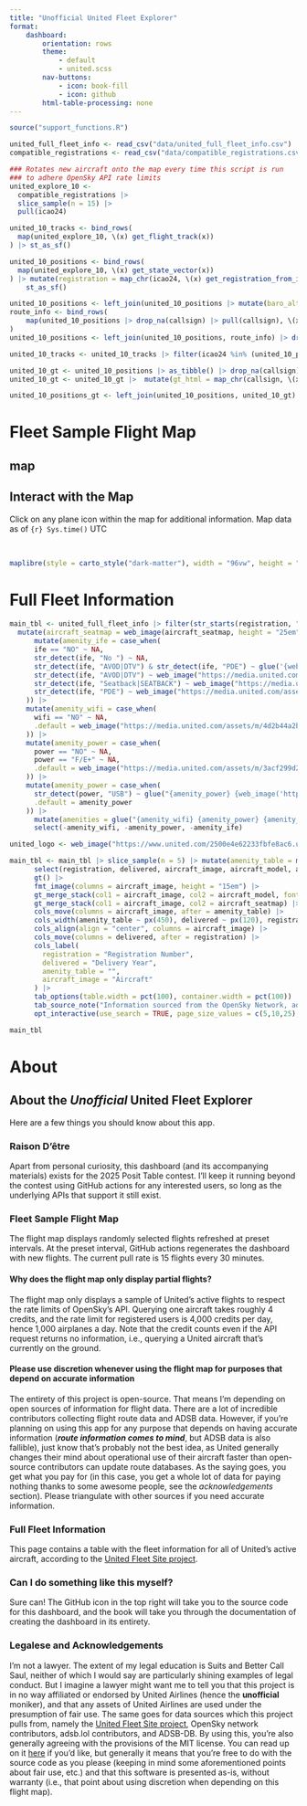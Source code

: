 ```yaml
---
title: "Unofficial United Fleet Explorer"
format: 
    dashboard:
        orientation: rows
        theme:
            - default
            - united.scss
        nav-buttons:
            - icon: book-fill
            - icon: github
        html-table-processing: none
---
```


```r
source("support_functions.R") 

united_full_fleet_info <- read_csv("data/united_full_fleet_info.csv")
compatible_registrations <- read_csv("data/compatible_registrations.csv")

### Rotates new aircraft onto the map every time this script is run
### to adhere OpenSky API rate limits
united_explore_10 <-
  compatible_registrations |>
  slice_sample(n = 15) |>
  pull(icao24)

united_10_tracks <- bind_rows(
  map(united_explore_10, \(x) get_flight_track(x))
) |> st_as_sf()

united_10_positions <- bind_rows(
  map(united_explore_10, \(x) get_state_vector(x))
) |> mutate(registration = map_chr(icao24, \(x) get_registration_from_icao24(x, return_tibble = F))) |> 
    st_as_sf()

united_10_positions <- left_join(united_10_positions |> mutate(baro_altitude = st_coordinates(united_10_positions)[,3]), united_full_fleet_info) 
route_info <- bind_rows(
    map(united_10_positions |> drop_na(callsign) |> pull(callsign), \(x) get_route_information(x))
)
united_10_positions <- left_join(united_10_positions, route_info) |> drop_na(callsign)

united_10_tracks <- united_10_tracks |> filter(icao24 %in% (united_10_positions |> drop_na(time) |> pull(icao24)))

united_10_gt <- united_10_positions |> as_tibble() |> drop_na(callsign)
united_10_gt <- united_10_gt |>  mutate(gt_html = map_chr(callsign, \(x) generate_map_tables(df = united_10_gt, x))) |> select(callsign, gt_html)

united_10_positions_gt <- left_join(united_10_positions, united_10_gt) |> st_as_sf()
```

# Fleet Sample Flight Map

## map

:::{.callout-note}
## Interact with the Map

Click on any plane icon within the map for additional information. Map data as of `{r} Sys.time()` UTC
:::

<br>

```r
maplibre(style = carto_style("dark-matter"), width = "96vw", height = "100vh", bounds = united_10_tracks, attributionControl = list(customAttribution = "<a href='https://sites.google.com/site/unitedfleetsite/mainline-fleet-tracking'>United Fleet Site project contributors</a>, OpenSky Network contributors, adsb.lol, ADSB-DB", compact = TRUE)) |> set_projection("globe") |> add_source(id = "paths", data = united_10_tracks) |> add_source(id = "positions", data = united_10_positions_gt) |> add_image("aircraft-icon", "https://upload.wikimedia.org/wikipedia/commons/1/10/Avatar_plane.png") |> add_line_layer(id = "flight-tracks", source = "paths", line_color = "#1414D2", line_width = 3) |> add_symbol_layer(id = "aircraft-positions", source = "positions", icon_rotate = get_column("true_track"), icon_image = "aircraft-icon", icon_size = interpolate(property=  "zoom", values = c(4,8,12), stops = c(0.15, 0.25, 0.4)), icon_allow_overlap = TRUE, popup = "gt_html", tooltip = "gt_html", icon_rotation_alignment = "map", icon_pitch_alignment = "map") |> add_fullscreen_control() |> add_reset_control()
```

# Full Fleet Information


```r
main_tbl <- united_full_fleet_info |> filter(str_starts(registration, "N")) |>
  mutate(aircraft_seatmap = web_image(aircraft_seatmap, height = "25em")) |>
      mutate(amenity_ife = case_when(
      ife == "NO" ~ NA,
      str_detect(ife, "No ") ~ NA,
      str_detect(ife, "AVOD|DTV") & str_detect(ife, "PDE") ~ glue('{web_image("https://media.united.com/assets/m/6902cf38052408ed/original/x-global-icons-travel-airport-on-demand.svg")} {web_image("https://media.united.com/assets/m/36ec366e93188fda/original/x-global-icons-travel-airport-personal-device.svg")}'),
      str_detect(ife, "AVOD|DTV") ~ web_image("https://media.united.com/assets/m/6902cf38052408ed/original/x-global-icons-travel-airport-on-demand.svg"),
      str_detect(ife, "Seatback|SEATBACK") ~ web_image("https://media.united.com/assets/m/6902cf38052408ed/original/x-global-icons-travel-airport-on-demand.svg"),
      str_detect(ife, "PDE") ~ web_image("https://media.united.com/assets/m/36ec366e93188fda/original/x-global-icons-travel-airport-personal-device.svg")
    )) |>
    mutate(amenity_wifi = case_when(
      wifi == "NO" ~ NA,
      .default = web_image("https://media.united.com/assets/m/4d2b44a2bcff27d9/original/x-global-icons-travel-airport-wifi.svg")
    )) |>
    mutate(amenity_power = case_when(
      power == "NO" ~ NA,
      power == "F/E+" ~ NA,
      .default = web_image("https://media.united.com/assets/m/3acf299d26de7a3b/original/x-global-icons-travel-airport-in-seat-power.svg")
    )) |>
    mutate(amenity_power = case_when(
      str_detect(power, "USB") ~ glue("{amenity_power} {web_image('https://media.united.com/assets/m/601a3d239d42470/original/USB-icon.svg')}"),
      .default = amenity_power
    )) |>
      mutate(amenities = glue("{amenity_wifi} {amenity_power} {amenity_ife}", .na = "")) |>
      select(-amenity_wifi, -amenity_power, -amenity_ife)

united_logo <- web_image("https://www.united.com/2500e4e62233fbfe8ac6.unitedLogoNew.svg", height = "1em")

main_tbl <- main_tbl |> slice_sample(n = 5) |> mutate(amenity_table = map(registration, \(x) generate_addt_info_table(main_tbl, x))) |>
      select(registration, delivered, aircraft_image, aircraft_model, aircraft_seatmap, amenity_table) |>
      gt() |>
      fmt_image(columns = aircraft_image, height = "15em") |> 
      gt_merge_stack(col1 = aircraft_image, col2 = aircraft_model, font_size = c("14px", "18px"), palette = c("black", "black"), font_weight = c("bold", "normal")) |> 
      gt_merge_stack(col1 = aircraft_image, col2 = aircraft_seatmap) |>
      cols_move(columns = aircraft_image, after = amenity_table) |> 
      cols_width(amenity_table ~ px(450), delivered ~ px(120), registration ~ px(120)) |>
      cols_align(align = "center", columns = aircraft_image) |>
      cols_move(columns = delivered, after = registration) |>
      cols_label(
        registration = "Registration Number",
        delivered = "Delivery Year",
        amenity_table = "",
        aircraft_image = "Aircraft"
      ) |>
      tab_options(table.width = pct(100), container.width = pct(100)) |>
      tab_source_note("Information sourced from the OpenSky Network, adsb.lol, ADSB-DB, and the United Fleet Website's mainline fleet tracker. Information, especially route information, may be inaccurate, and is omitted from the table header when unreliable. Table design by Martin Stavro. Information displayed here, including the medium in which it is displayed, is not affiliated with nor endorsed by United Airlines and is presented here within the provisions of fair use.") |>
      opt_interactive(use_search = TRUE, page_size_values = c(5,10,25), page_size_default = 5)

main_tbl
```

# About

::: {.card}
## About the *Unofficial* United Fleet Explorer
Here are a few things you should know about this app.

### Raison D'être
Apart from personal curiosity, this dashboard (and its accompanying materials) exists for the 2025 Posit Table contest. I'll keep it running beyond the contest using GitHub actions for any interested users, so long as the underlying APIs that support it still exist.

### Fleet Sample Flight Map
The flight map displays randomly selected flights refreshed at preset intervals. At the preset interval, GitHub actions regenerates the dashboard with new flights. The current pull rate is 15 flights every 30 minutes.

#### Why does the flight map only display partial flights?
The flight map only displays a sample of United's active flights to respect the rate limits of OpenSky's API. Querying one aircraft takes roughly 4 credits, and the rate limit for registered users is 4,000 credits per day, hence 1,000 airplanes a day. Note that the credit counts even if the API request returns no information, i.e., querying a United aircraft that's currently on the ground.

#### Please use discretion whenever using the flight map for purposes that depend on accurate information
The entirety of this project is open-source. That means I'm depending on open sources of information for flight data. There are a lot of incredible contributors collecting flight route data and ADSB data. However, if you're planning on using this app for any purpose that depends on having accurate information (***route information comes to mind***, but ADSB data is also fallible), just know that's probably not the best idea, as United generally changes their mind about operational use of their aircraft faster than open-source contributors can update route databases. As the saying goes, you get what you pay for (in this case, you get a whole lot of data for paying nothing thanks to some awesome people, see the *acknowledgements* section). Please triangulate with other sources if you need accurate information.

### Full Fleet Information
This page contains a table with the fleet information for all of United's active aircraft, according to the <a href='https://sites.google.com/site/unitedfleetsite/mainline-fleet-tracking'>United Fleet Site project</a>.

### Can I do something like this myself?
Sure can! The GitHub icon in the top right will take you to the source code for this dashboard, and the book will take you through the documentation of creating the dashboard in its entirety.

### Legalese and Acknowledgements
I'm not a lawyer. The extent of my legal education is Suits and Better Call Saul, neither of which I would say are particularly shining examples of legal conduct. But I imagine a lawyer might want me to tell you that this project is in no way affiliated or endorsed by United Airlines (hence the **unofficial** moniker), and that any assets of United Airlines are used under the presumption of fair use. The same goes for data sources which this project pulls from, namely the <a href='https://sites.google.com/site/unitedfleetsite/mainline-fleet-tracking'>United Fleet Site project</a>, OpenSky network contributors, adsb.lol contributors, and ADSB-DB. By using this, you're also generally agreeing with the provisions of the MIT license. You can read up on it <a href='https://en.wikipedia.org/wiki/MIT_License'>here</a> if you'd like, but generally it means that you're free to do with the source code as you please (keeping in mind some aforementioned points about fair use, etc.) and that this software is presented as-is, without warranty (i.e., that point about using discretion when depending on this flight map).
:::